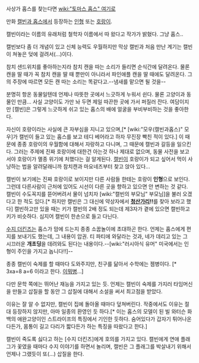 사상가 홉스를 찾는다면 [[wiki:"토마스 홉스" 여기로]]

만화 [[캘빈과 홉스]]에서 등장하는 [[인형]] 또는 [[호랑이]].

캘빈이라는 이름의 유래처럼 철학자 이름에서 따 왔다고 작가가 밝혔다.
그냥 홉스..

캘빈보다 좀 더 개념이 있고 신체 능력도 우월하지만 막상 캘빈과 처음 만난 계기는 캘빈이 쳐놓은 덪에 걸려서(...)이다.

참치 샌드위치를 좋아하는지라 참치 캔을 따는 소리가 들리면 순식간에 달려온다. 물론 캔을 딸 때가 꼭 참치 캔을 딸 때 뿐만이 아니라서 파인애플 캔을 딸 때에도 달려온다. 그의 주장에 따르면 모든 캔 따는 소리는 똑같다고.--냄새를 맡으면 될 것을--

분명히 항온 동물일텐데 언제나 따뜻한 곳에서 느긋하게 누워서 쉰다. 물론 고양이과 동물인 만큼... 사실 고양이도 가만 놔 두면 제일 따끈한 곳에 가서 퍼질러 잔다. 여담이지만 [캘빈]은 그렇게 느긋하게 쉬고 있는 홉스의 배에 얼굴을 부비부비하는 것을 좋아한다.

자신이 호랑이라는 사실에 큰 자부심을 지니고 있으며,[* [wiki:"모우(캘빈과홉스)" 모우]가 캘빈이 들고 있는 홉스를 보고 테디 베어라고 하자 무진장 빡친 적이 있다.] 이 때문에 종종 호랑이의 우월함에 대해서 자랑하고 다니며, 그 때문에 캘빈과 갈등을 일으킨다.
그러는 주제에 진짜 호랑이에 대한건 아는것 하나 제대로 없으며, 동물 사전을 보고서야 호랑이가 멸종 위기에 처했다는 걸 알게된다. [[캘빈]]이 호랑이가 되고 싶어서 먹이 사냥하는 법을 알려달래니까 참치캔과 마요네즈부터 찾고 앉아 있다...


캘빈이 보기에는 진짜 호랑이로 보이지만 다른 사람들 한테는 호랑이 '''인형'''으로 보인다. 그런데 다른사람이 근처에 있어도 시선이 다른 곳을 향하고 있으면 안 변하는 것 같다. 캘빈이 수도꼭지를 뜯어버려서 물이 넘치자 [wiki:"캘빈의 부모님" 부모님]을 불러 오겠다고 한 적도 있다.[* 하지만 캘빈은 그 대신에 약상자에서 '''[[청산가리]]!!'''를 찾아 보라고 했다] 캘빈하고만 있을 때는 키가 캘빈의 2배 정도 되는데 제3자가 곁에 있으면 캘빈하고 키가 비슷하다. 심지어 캘빈이 한손으로 들고 다닌다. 

[[수지 더킨즈]]는 홉스가 맘에 드는지 종종 소꿉놀이에 초대하곤 한다. 언제는 홉스에게 편지를 보내기도 했는데, 그 내용이 압권. 티 파티에 와달라는 것과, 네가 데리고 있는 그 시끄러운 '''개초딩'''을 데려와도 된다는 내용이다.--[wiki:"러시아식 유머" 미국에서는 인형이 주인을 가지고 놉니다!!]--

종종 캘빈이 숙제를 할 때마다 도와주지만, 친구를 닮아서 수학에는 젬병이다. [* 3xa=8 a=6 이라고 한다. [[이뭐병]]...]

다만 문학 쪽에는 뛰어난 재능을 가지고 있는 듯. 언제는 캘빈이 숙제를 가지러 타임머신을 만들고 삽질을 할 동안 그 삽질에 대해서 소설을 써서 최고점을 받았다. 

이유는 잘 알 수 없지만, 캘빈이 집에 돌아올 때마다 덮쳐버린다. 작중에서도 이유는 절대 등장하지 않지만, 아마 일종의 환영인 듯 하다.[* 이는 홉스의 모델이 된 빌 와터슨 화백의 애완고양이인 스트라이프의 특징에서 기인한 듯하다. 숨어있다가 갑자기 튀어나온다든가, 몸통이 길고 다리가 짧다든가 하는 특징을 따왔다고 한다.]

캘빈이 죽도록 싫다고 하는 [수지 더킨즈]에게 호의를 가지고 있다. 캘빈에게 연애 플래그가 꽃였을 때마다 수지 이야기를 하면서 놀리며, 캘빈은 그 플래그를 박살내기 위해서 언제나 그랬듯이 또(...) 삽질을 한다.

